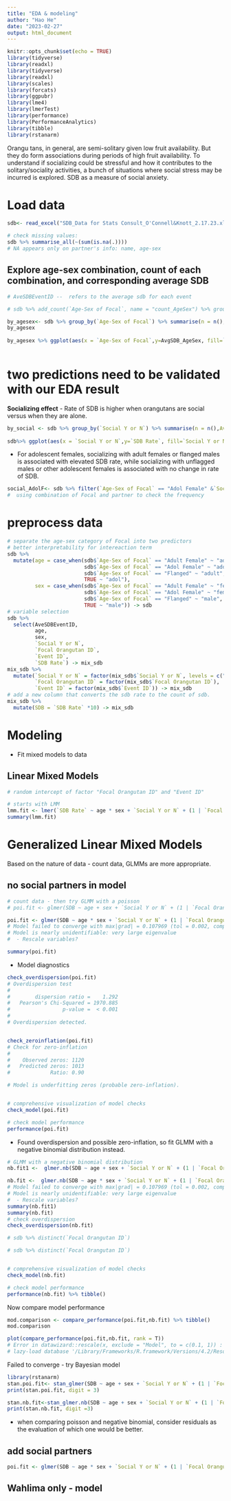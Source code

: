 ```yaml
---
title: "EDA & modeling"
author: "Hao He"
date: "2023-02-27"
output: html_document
---
```


```r
knitr::opts_chunk$set(echo = TRUE)
library(tidyverse)
library(readxl)
library(tidyverse)
library(readxl)
library(scales)
library(forcats)
library(ggpubr)
library(lme4)
library(lmerTest)
library(performance)
library(PerformanceAnalytics)
library(tibble)
library(rstanarm)
```

Orangu    tans, in general, are semi-solitary given low fruit availability. But they do form associations during periods of high fruit availability. To understand if socializing could be stressful and how it contributes to the solitary/sociality activities, a bunch of situations where social stress may be incurred is explored. SDB as a measure of social anxiety.

# Load data

```r
sdb<- read_excel("SDB_Data for Stats Consult_O'Connell&Knott_2.17.23.xlsx",sheet = 1,col_names = T)

# check missing values: 
sdb %>% summarise_all(~(sum(is.na(.))))
# NA appears only on partner's info: name, age-sex
```

## Explore age-sex combination, count of each combination, and corresponding average SDB

```r
# AveSDBEventID --  refers to the average sdb for each event

# sdb %>% add_count(`Age-Sex of Focal`, name = "count_AgeSex") %>% group_by(`Age-Sex of Focal`) %>% summarise(AvgSDB_AgeSex = mean(`SDB Rate`))

by_agesex<- sdb %>% group_by(`Age-Sex of Focal`) %>% summarise(n = n(),AvgSDB_AgeSex = mean(`SDB Rate`))
by_agesex
 
by_agesex %>% ggplot(aes(x = `Age-Sex of Focal`,y=AvgSDB_AgeSex, fill=`Age-Sex of Focal`)) +geom_bar( stat="identity") + labs(title = "Age-sex combination and corresponding average SDB", fill= "Age-Sex Category of Focal") 
  

```

# two predictions need to be validated with our EDA result

**Socializing effect** - Rate of SDB is higher when orangutans are social versus when they are alone.

```r
by_social <- sdb %>% group_by(`Social Y or N`) %>% summarise(n = n(),AvgSDB_social = mean(`SDB Rate`))
 
sdb%>% ggplot(aes(x = `Social Y or N`,y=`SDB Rate`, fill=`Social Y or N`)) +geom_boxplot(fill ="slateblue",alpha = 0.2) + labs(title = "Social status of Focal and corresponding average SDB", fill= "Social status of Focal")
```

- For adolescent females, socializing with adult females or flanged males is associated with elevated SDB rate, while socializing with unflagged males or other adolescent females is associated with no change in rate of SDB.

```r
social_AdolF<- sdb %>% filter(`Age-Sex of Focal` == "Adol Female" &`Social Y or N` == "Y") 
#  using combination of Focal and partner to check the frequency


```

# preprocess data
```r
# separate the age-sex category of Focal into two predictors
# better interpretability for intereaction term
sdb %>% 
  mutate(age = case_when(sdb$`Age-Sex of Focal` == "Adult Female" ~ "adult",
                         sdb$`Age-Sex of Focal` == "Adol Female" ~ "adol",
                         sdb$`Age-Sex of Focal` == "Flanged" ~ "adult",
                         TRUE ~ "adol"),
         sex = case_when(sdb$`Age-Sex of Focal` == "Adult Female" ~ "female",
                         sdb$`Age-Sex of Focal` == "Adol Female" ~ "female",
                         sdb$`Age-Sex of Focal` == "Flanged" ~ "male",
                         TRUE ~ "male")) -> sdb
# variable selection
sdb %>% 
  select(AveSDBEventID, 
         age, 
         sex, 
         `Social Y or N`,
         `Focal Orangutan ID`,
         `Event ID`,
         `SDB Rate`) -> mix_sdb
mix_sdb %>% 
  mutate(`Social Y or N` = factor(mix_sdb$`Social Y or N`, levels = c("Y", "N")),
         `Focal Orangutan ID` = factor(mix_sdb$`Focal Orangutan ID`),
         `Event ID` = factor(mix_sdb$`Event ID`)) -> mix_sdb
# add a new column that converts the sdb rate to the count of sdb. 
mix_sdb %>% 
  mutate(SDB = `SDB Rate` *10) -> mix_sdb
```

# Modeling

- Fit mixed models to data

## Linear Mixed Models
```r

# random intercept of factor "Focal Orangutan ID" and "Event ID"

# starts with LMM
lmm.fit <- lmer(`SDB Rate` ~ age * sex + `Social Y or N` + (1 | `Focal Orangutan ID`) + (1 | `Event ID`), data = mix_sdb)
summary(lmm.fit)

```

# Generalized Linear Mixed Models
Based on the nature of data - count data, GLMMs are more appropriate.

## no social partners in model
```r
# count data - then try GLMM with a poisson 
# poi.fit <- glmer(SDB ~ age + sex + `Social Y or N` + (1 | `Focal Orangutan ID`) + (1 | `Event ID`), data = mix_sdb,family = poisson(link = "log"))

poi.fit <- glmer(SDB ~ age * sex + `Social Y or N` + (1 | `Focal Orangutan ID`) + (1 | `Event ID`), data = mix_sdb,family = poisson(link = "log"))
# Model failed to converge with max|grad| = 0.107969 (tol = 0.002, component 1)
# Model is nearly unidentifiable: very large eigenvalue
#  - Rescale variables?

summary(poi.fit)
```
- Model diagnostics
```r
check_overdispersion(poi.fit)
# Overdispersion test
# 
#        dispersion ratio =    1.292
#   Pearson's Chi-Squared = 1970.885
#                 p-value =  < 0.001
# 
# Overdispersion detected.


check_zeroinflation(poi.fit)
# Check for zero-inflation
# 
#    Observed zeros: 1120
#   Predicted zeros: 1013
#             Ratio: 0.90

# Model is underfitting zeros (probable zero-inflation).


# comprehensive visualization of model checks
check_model(poi.fit)

# check model performance
performance(poi.fit)
```

- Found overdispersion and possible zero-inflation, so fit GLMM with a negative binomial distribution instead.

```r
# GLMM with a negative binomial distribution
nb.fit1 <-  glmer.nb(SDB ~ age + sex + `Social Y or N` + (1 | `Focal Orangutan ID`) + (1 | `Event ID`), data = mix_sdb)

nb.fit <-  glmer.nb(SDB ~ age * sex + `Social Y or N` + (1 | `Focal Orangutan ID`) + (1 | `Event ID`), data = mix_sdb)
# Model failed to converge with max|grad| = 0.107969 (tol = 0.002, component 1)
# Model is nearly unidentifiable: very large eigenvalue
#  - Rescale variables?
summary(nb.fit1)
summary(nb.fit)
# check overdispersion
check_overdispersion(nb.fit)

# sdb %>% distinct(`Focal Orangutan ID`)

# sdb %>% distinct(`Focal Orangutan ID`)


# comprehensive visualization of model checks
check_model(nb.fit)

# check model performance
performance(nb.fit) %>% tibble()
```

Now compare model performance
```r
mod.comparison <- compare_performance(poi.fit,nb.fit) %>% tibble()
mod.comparison

plot(compare_performance(poi.fit,nb.fit, rank = T))
# Error in datawizard::rescale(x, exclude = "Model", to = c(0.1, 1)) :
# lazy-load database '/Library/Frameworks/R.framework/Versions/4.2/Resources/library/datawizard/R/datawizard.rdb' is corrupt
```
Failed to converge - try Bayesian model
```r
library(rstanarm)
stan.poi.fit<- stan_glmer(SDB ~ age + sex + `Social Y or N` + (1 | `Focal Orangutan ID`) + (1 | `Event ID`), data = mix_sdb,family = poisson(link = "log"))
print(stan.poi.fit, digit = 3)
```
```r
stan.nb.fit<-stan_glmer.nb(SDB ~ age + sex + `Social Y or N` + (1 | `Focal Orangutan ID`) + (1 | `Event ID`), data = mix_sdb,link = "log")
print(stan.nb.fit, digit =3)
```


- when comparing poisson and negative binomial, consider residuals as the evaluation of which one would be better.


## add social partners

```r
poi.fit <- glmer(SDB ~ age * sex + `Social Y or N` + (1 | `Focal Orangutan ID`) + (1 | `Event ID`), data = mix_sdb,family = poisson(link = "log"))
```


## Wahlima only - model


